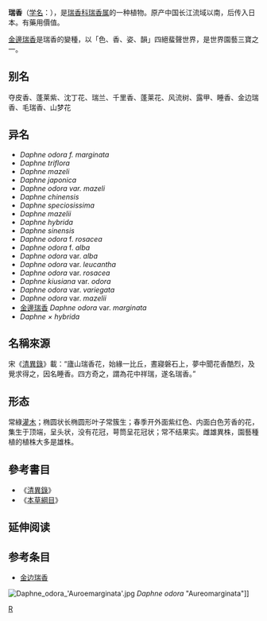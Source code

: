 {{Speciesbox
| name = 瑞香
| image = Daphne odora-ja01.jpg
| image_caption = 花序
| divisio = [[被子植物分支|被子植物分支]] angiosperms
| genus = Daphne
| species = odora
| authority = [[F.Muell.|F.Muell.]]
| synonyms = 见正文
}}
'''瑞香'''（[[学名|学名]]：''{{lang|la|Daphne odora}}''），是[[瑞香科|瑞香科]][[瑞香属|瑞香属]]的一种植物。原产中国长江流域以南，后传入日本。有藥用價值。

[[金邊瑞香|金邊瑞香]]是瑞香的變種，以「色、香、姿、韻」四絕蜚聲世界，是世界園藝三寶之一。

==别名==
夺皮香、蓬莱紫、沈丁花、瑞兰、千里香、蓬莱花、风流树、露甲、睡香、金边瑞香、毛瑞香、山梦花

==异名==
* ''Daphne odora f. marginata''
* ''Daphne triflora''
* ''Daphne mazeli''
* ''Daphne japonica''
* ''Daphne odora var. mazeli''
* ''Daphne chinensis''
* ''Daphne speciosissima''
* ''Daphne mazelii''
* ''Daphne hybrida''
* ''Daphne sinensis''
* ''Daphne odora'' f. ''rosacea''
* ''Daphne odora'' f. ''alba''
* ''Daphne odora'' var. ''alba''
* ''Daphne odora'' var. ''leucantha''
* ''Daphne odora'' var. ''rosacea''
* ''Daphne kiusiana'' var. ''odora''
* ''Daphne odora'' var. ''variegata''
* ''Daphne odora'' var. ''mazelii''
* [[金邊瑞香|金邊瑞香]] ''Daphne odora'' var. ''marginata''
* ''Daphne × hybrida''

==名稱來源==
宋《[[清異錄|清異錄]]》載：“廬山瑞香花，始緣一比丘，晝寢磐石上，夢中聞花香酷烈，及覺求得之，因名睡香。四方奇之，謂為花中祥瑞，遂名瑞香。”

== 形态 ==
常綠[[灌木|灌木]]；椭圆状长椭圆形叶子常簇生；春季开外面紫红色、内面白色芳香的花，集生于顶端，呈头状，没有花冠，萼筒呈花冠状；常不结果实。雌雄異株，園藝種植的植株大多是雄株。

== 參考書目 ==
* 《[[清異錄|清異錄]]》
* 《[[本草綱目|本草綱目]]》

== 延伸阅读 ==
{{Wikisource further reading}}

== 参考条目 ==
* [[金边瑞香|金边瑞香]]
[[File:Daphne_odora_'Auroemarginata'.jpg|thumb]] ''Daphne odora'' "Aureomarginata"]]

{{Taxonbar|from=Q1156295}}

[[Category:瑞香属|R]]